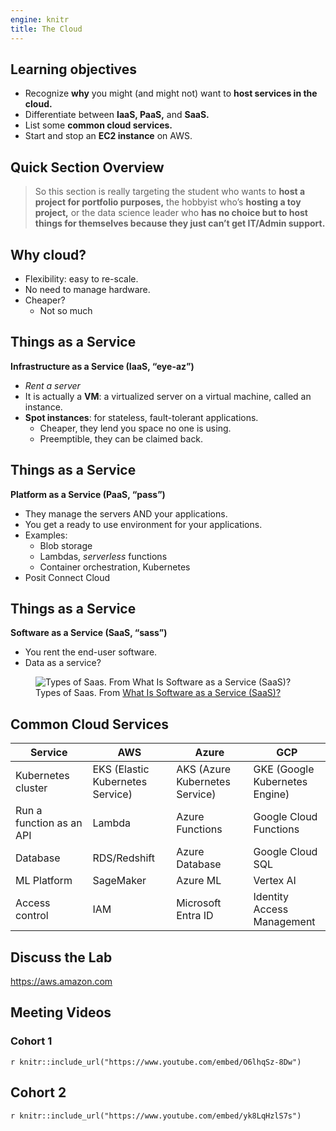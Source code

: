 ```yaml
---
engine: knitr
title: The Cloud
---
```


## Learning objectives

-   Recognize **why** you might (and might not) want to **host services in the cloud.**
-   Differentiate between **IaaS, PaaS,** and **SaaS.**
-   List some **common cloud services.**
-   Start and stop an **EC2 instance** on AWS.

## Quick Section Overview

> So this section is really targeting the student who wants to **host a project for portfolio purposes,** the hobbyist who's **hosting a toy project,** or the data science leader who **has no choice but to host things for themselves because they just can't get IT/Admin support.**

## Why cloud?

- Flexibility: easy to re-scale.
- No need to manage hardware.
- Cheaper? 
    - Not so much

## Things as a Service

**Infrastructure as a Service (IaaS, "eye-az")** 

- *Rent a server*
- It is actually a **VM**: a virtualized server on a virtual machine, called an instance. 
- **Spot instances**: for stateless, fault-tolerant applications. 
    - Cheaper, they lend you space no one is using.
    - Preemptible, they can be claimed back.

## Things as a Service 

**Platform as a Service (PaaS, "pass")** 

- They manage the servers AND your applications. 
- You get a ready to use environment for your applications. 
- Examples:
    - Blob storage
    - Lambdas, *serverless* functions
    - Container orchestration, Kubernetes
- Posit Connect Cloud


## Things as a Service
**Software as a Service (SaaS, "sass")** 

- You rent the end-user software. 
- Data as a service?

![Types of Saas. From [What Is Software as a Service (SaaS)?](https://www.spiceworks.com/tech/cloud/articles/what-is-software-as-a-service/)](images/07_saas.png)


## Common Cloud Services

| Service                  | AWS                              | Azure                          | GCP                            |
|------------------|-------------------|------------------|------------------|
| Kubernetes cluster       | EKS (Elastic Kubernetes Service) | AKS (Azure Kubernetes Service) | GKE (Google Kubernetes Engine) |
| Run a function as an API | Lambda                           | Azure Functions                | Google Cloud Functions         |
| Database                 | RDS/Redshift                     | Azure Database                 | Google Cloud SQL               |
| ML Platform              | SageMaker                        | Azure ML                       | Vertex AI                      |
| Access control           | IAM                              | Microsoft Entra ID             | Identity Access Management     |

## Discuss the Lab

<https://aws.amazon.com>

## Meeting Videos

### Cohort 1

`r knitr::include_url("https://www.youtube.com/embed/O6lhqSz-8Dw")`

## Cohort 2

`r knitr::include_url("https://www.youtube.com/embed/yk8LqHzlS7s")`